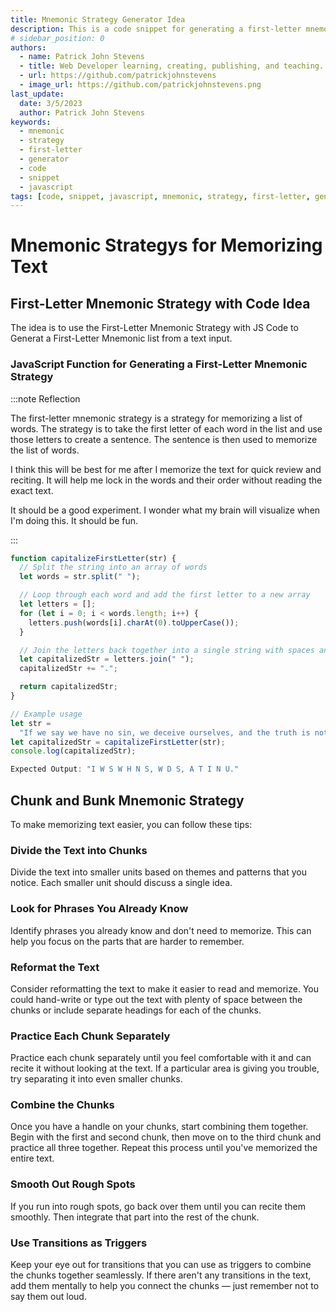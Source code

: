 ```yaml
---
title: Mnemonic Strategy Generator Idea
description: This is a code snippet for generating a first-letter mnemonic strategy for memorizing a list of words.
# sidebar_position: 0
authors:
  - name: Patrick John Stevens
  - title: Web Developer learning, creating, publishing, and teaching. I'm here to serve.
  - url: https://github.com/patrickjohnstevens
  - image_url: https://github.com/patrickjohnstevens.png
last_update:
  date: 3/5/2023
  author: Patrick John Stevens
keywords:
  - mnemonic
  - strategy
  - first-letter
  - generator
  - code
  - snippet
  - javascript
tags: [code, snippet, javascript, mnemonic, strategy, first-letter, generator]
---
```


# Mnemonic Strategys for Memorizing Text

## First-Letter Mnemonic Strategy with Code Idea

The idea is to use the First-Letter Mnemonic Strategy with JS Code to Generat a First-Letter Mnemonic list from a text input.

### JavaScript Function for Generating a First-Letter Mnemonic Strategy

:::note Reflection

The first-letter mnemonic strategy is a strategy for memorizing a list of words. The strategy is to take the first letter of each word in the list and use those letters to create a sentence. The sentence is then used to memorize the list of words.

I think this will be best for me after I memorize the text for quick review and reciting. It will help me lock in the words and their order without reading the exact text.

It should be a good experiment. I wonder what my brain will visualize when I'm doing this. It should be fun.

:::

```js
function capitalizeFirstLetter(str) {
  // Split the string into an array of words
  let words = str.split(" ");

  // Loop through each word and add the first letter to a new array
  let letters = [];
  for (let i = 0; i < words.length; i++) {
    letters.push(words[i].charAt(0).toUpperCase());
  }

  // Join the letters back together into a single string with spaces and punctuation
  let capitalizedStr = letters.join(" ");
  capitalizedStr += ".";

  return capitalizedStr;
}

// Example usage
let str =
  "If we say we have no sin, we deceive ourselves, and the truth is not in us.";
let capitalizedStr = capitalizeFirstLetter(str);
console.log(capitalizedStr);

Expected Output: "I W S W H N S, W D S, A T I N U."
```

## Chunk and Bunk Mnemonic Strategy

To make memorizing text easier, you can follow these tips:

### Divide the Text into Chunks

Divide the text into smaller units based on themes and patterns that you notice. Each smaller unit should discuss a single idea.

### Look for Phrases You Already Know

Identify phrases you already know and don't need to memorize. This can help you focus on the parts that are harder to remember.

### Reformat the Text

Consider reformatting the text to make it easier to read and memorize. You could hand-write or type out the text with plenty of space between the chunks or include separate headings for each of the chunks.

### Practice Each Chunk Separately

Practice each chunk separately until you feel comfortable with it and can recite it without looking at the text. If a particular area is giving you trouble, try separating it into even smaller chunks.

### Combine the Chunks

Once you have a handle on your chunks, start combining them together. Begin with the first and second chunk, then move on to the third chunk and practice all three together. Repeat this process until you've memorized the entire text.

### Smooth Out Rough Spots

If you run into rough spots, go back over them until you can recite them smoothly. Then integrate that part into the rest of the chunk.

### Use Transitions as Triggers

Keep your eye out for transitions that you can use as triggers to combine the chunks together seamlessly. If there aren't any transitions in the text, add them mentally to help you connect the chunks — just remember not to say them out loud.
